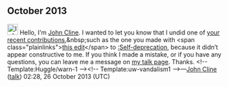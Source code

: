 <article id="40894054" title=User talk:Alisonwonderlen>
	<talkpage id="40894054" title="User talk:Alisonwonderlen">

== October 2013 ==

[[File:Information.svg|25px|alt=Information icon]] Hello, I'm [[User:John Cline|John Cline]]. I wanted to let you know that I undid one of [[Special:Contributions/Alisonwonderlen|your recent contributions]],&amp;nbsp;such as the one you made with &lt;span class=&quot;plainlinks&quot;&gt;[http://en.wikipedia.org/wiki/Self-deprecation?diff=578773437 this edit]&lt;/span&gt; to [[:Self-deprecation]], because it didn’t appear constructive to me. If you think I made a mistake, or if you have any questions, you can leave me a message on [[User_talk:John Cline|my talk page]]. Thanks. &lt;!-- Template:Huggle/warn-1 --&gt;&lt;!-- Template:uw-vandalism1 --&gt;—[[User:John Cline|John Cline]] ([[User talk:John Cline|talk]]) 02:28, 26 October 2013 (UTC)
	</talkpage>
</article>
